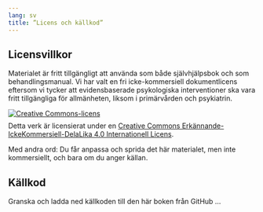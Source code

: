 ```yaml
---
lang: sv
title: ”Licens och källkod”
---
```


## Licensvillkor {#sec-licens}

Materialet är fritt tillgängligt att använda som både självhjälpsbok och som behandlingsmanual. Vi har valt en fri icke-kommersiell dokumentlicens eftersom vi tycker att evidensbaserade psykologiska interventioner ska vara fritt tillgängliga för allmänheten, liksom i primärvården och psykiatrin.

[![Creative
Commons-licens](/sites/respekt/media/image/Cc-by-nc-sa_icon.svg){style=”border-width:0;margin-bottom:.5rem;”}](http://creativecommons.org/licenses/by-nc-sa/4.0/){rel=”license”}\
Detta verk är licensierat under en [Creative Commons
Erkännande-IckeKommersiell-DelaLika 4.0 Internationell
Licens](http://creativecommons.org/licenses/by-nc-sa/4.0/){rel=”license”}.

Med andra ord: Du får anpassa och sprida det här materialet, men inte kommersiellt, och bara om du anger källan.

## Källkod

Granska och ladda ned källkoden till den här boken från GitHub ...
